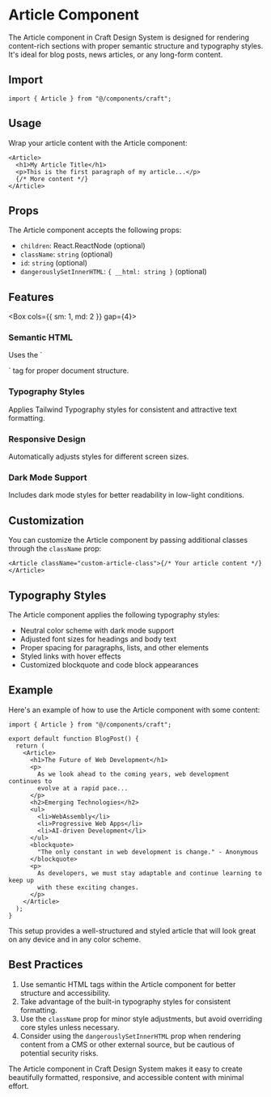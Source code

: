 
# Article Component

The Article component in Craft Design System is designed for rendering content-rich sections with proper semantic structure and typography styles. It's ideal for blog posts, news articles, or any long-form content.

## Import

```tsx
import { Article } from "@/components/craft";
```

## Usage

Wrap your article content with the Article component:

```tsx
<Article>
  <h1>My Article Title</h1>
  <p>This is the first paragraph of my article...</p>
  {/* More content */}
</Article>
```

## Props

The Article component accepts the following props:

- `children`: React.ReactNode (optional)
- `className`: `string` (optional)
- `id`: `string` (optional)
- `dangerouslySetInnerHTML`: `{ __html: string }` (optional)

## Features

<Box cols={{ sm: 1, md: 2 }} gap={4}>
  <div className="p-4 bg-muted">
    <h3 className="text-lg font-semibold">Semantic HTML</h3>
    <p>Uses the `<article>` tag for proper document structure.</p>
  </div>
  <div className="p-4 bg-muted">
    <h3 className="text-lg font-semibold">Typography Styles</h3>
    <p>Applies Tailwind Typography styles for consistent and attractive text formatting.</p>
  </div>
  <div className="p-4 bg-muted">
    <h3 className="text-lg font-semibold">Responsive Design</h3>
    <p>Automatically adjusts styles for different screen sizes.</p>
  </div>
  <div className="p-4 bg-muted">
    <h3 className="text-lg font-semibold">Dark Mode Support</h3>
    <p>Includes dark mode styles for better readability in low-light conditions.</p>
  </div>
</Box>

## Customization

You can customize the Article component by passing additional classes through the `className` prop:

```tsx
<Article className="custom-article-class">{/* Your article content */}</Article>
```

## Typography Styles

The Article component applies the following typography styles:

- Neutral color scheme with dark mode support
- Adjusted font sizes for headings and body text
- Proper spacing for paragraphs, lists, and other elements
- Styled links with hover effects
- Customized blockquote and code block appearances

## Example

Here's an example of how to use the Article component with some content:

```tsx
import { Article } from "@/components/craft";

export default function BlogPost() {
  return (
    <Article>
      <h1>The Future of Web Development</h1>
      <p>
        As we look ahead to the coming years, web development continues to
        evolve at a rapid pace...
      </p>
      <h2>Emerging Technologies</h2>
      <ul>
        <li>WebAssembly</li>
        <li>Progressive Web Apps</li>
        <li>AI-driven Development</li>
      </ul>
      <blockquote>
        "The only constant in web development is change." - Anonymous
      </blockquote>
      <p>
        As developers, we must stay adaptable and continue learning to keep up
        with these exciting changes.
      </p>
    </Article>
  );
}
```

This setup provides a well-structured and styled article that will look great on any device and in any color scheme.

## Best Practices

1. Use semantic HTML tags within the Article component for better structure and accessibility.
2. Take advantage of the built-in typography styles for consistent formatting.
3. Use the `className` prop for minor style adjustments, but avoid overriding core styles unless necessary.
4. Consider using the `dangerouslySetInnerHTML` prop when rendering content from a CMS or other external source, but be cautious of potential security risks.

The Article component in Craft Design System makes it easy to create beautifully formatted, responsive, and accessible content with minimal effort.
